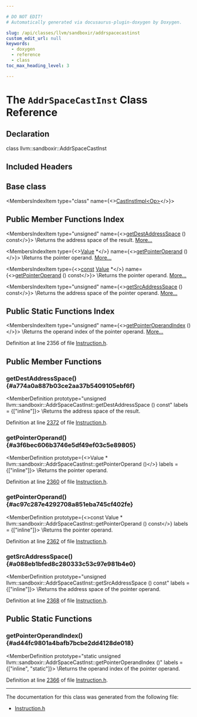 ```yaml
---

# DO NOT EDIT!
# Automatically generated via docusaurus-plugin-doxygen by Doxygen.

slug: /api/classes/llvm/sandboxir/addrspacecastinst
custom_edit_url: null
keywords:
  - doxygen
  - reference
  - class
toc_max_heading_level: 3

---
```





# The `AddrSpaceCastInst` Class Reference

<DoxygenPage pluginConfig={pluginConfig}>



## Declaration

<CodeBlock>class llvm::sandboxir::AddrSpaceCastInst</CodeBlock>

## Included Headers

<IncludesList>
<IncludesListItem
  filePath="llvm/SandboxIR/Instruction.h"
  permalink="/docs/api/files/include/include/llvm/include/llvm/sandboxir/instruction-h"
  isLocal="true" />
</IncludesList>

## Base class

<MembersIndex>

<MembersIndexItem
  type="class"
  name={<><a href="/docs/api/classes/llvm/sandboxir/castinstimpl">CastInstImpl&lt;Op&gt;</a></>}>
</MembersIndexItem>

</MembersIndex>

## Public Member Functions Index

<MembersIndex>

<MembersIndexItem
  type="unsigned"
  name={<><a href="#a774a0a887b03ce2aa37b5409105ebf6f">getDestAddressSpace</a> () const</>}>
\\Returns the address space of the result. <a href="#a774a0a887b03ce2aa37b5409105ebf6f">More...</a>
</MembersIndexItem>

<MembersIndexItem
  type={<><a href="/docs/api/classes/llvm/sandboxir/value">Value</a> &#42;</>}
  name={<><a href="#a3f6bec606b3746e5df49ef03c5e89805">getPointerOperand</a> ()</>}>
\\Returns the pointer operand. <a href="#a3f6bec606b3746e5df49ef03c5e89805">More...</a>
</MembersIndexItem>

<MembersIndexItem
  type={<><a href="/docs/api/files/lib/lib/target/lib/target/aarch64/aarch64promoteconstant-cpp/#a90f8350fecae261c25be85d38b451bff">const</a> <a href="/docs/api/classes/llvm/sandboxir/value">Value</a> &#42;</>}
  name={<><a href="#ac97c287e4292708a851eba745cf402fe">getPointerOperand</a> () const</>}>
\\Returns the pointer operand. <a href="#ac97c287e4292708a851eba745cf402fe">More...</a>
</MembersIndexItem>

<MembersIndexItem
  type="unsigned"
  name={<><a href="#a088eb1bfed8c280333c53c97e981b4e0">getSrcAddressSpace</a> () const</>}>
\\Returns the address space of the pointer operand. <a href="#a088eb1bfed8c280333c53c97e981b4e0">More...</a>
</MembersIndexItem>

</MembersIndex>

## Public Static Functions Index

<MembersIndex>

<MembersIndexItem
  type="unsigned"
  name={<><a href="#ad44fc9801a4bafb7bcbe2dd4128de018">getPointerOperandIndex</a> ()</>}>
\\Returns the operand index of the pointer operand. <a href="#ad44fc9801a4bafb7bcbe2dd4128de018">More...</a>
</MembersIndexItem>

</MembersIndex>


Definition at line 2356 of file <a href="/docs/api/files/include/include/llvm/include/llvm/sandboxir/instruction-h">Instruction.h</a>.

<SectionDefinition>

## Public Member Functions

### getDestAddressSpace() {#a774a0a887b03ce2aa37b5409105ebf6f}

<MemberDefinition
  prototype="unsigned llvm::sandboxir::AddrSpaceCastInst::getDestAddressSpace () const"
  labels = {["inline"]}>
\\Returns the address space of the result.

Definition at line <a href="/docs/api/files/include/include/llvm/include/llvm/sandboxir/instruction-h/#l02372">2372</a> of file <a href="/docs/api/files/include/include/llvm/include/llvm/sandboxir/instruction-h">Instruction.h</a>.
</MemberDefinition>

### getPointerOperand() {#a3f6bec606b3746e5df49ef03c5e89805}

<MemberDefinition
  prototype={<>Value &#42; llvm::sandboxir::AddrSpaceCastInst::getPointerOperand ()</>}
  labels = {["inline"]}>
\\Returns the pointer operand.

Definition at line <a href="/docs/api/files/include/include/llvm/include/llvm/sandboxir/instruction-h/#l02360">2360</a> of file <a href="/docs/api/files/include/include/llvm/include/llvm/sandboxir/instruction-h">Instruction.h</a>.
</MemberDefinition>

### getPointerOperand() {#ac97c287e4292708a851eba745cf402fe}

<MemberDefinition
  prototype={<>const Value &#42; llvm::sandboxir::AddrSpaceCastInst::getPointerOperand () const</>}
  labels = {["inline"]}>
\\Returns the pointer operand.

Definition at line <a href="/docs/api/files/include/include/llvm/include/llvm/sandboxir/instruction-h/#l02362">2362</a> of file <a href="/docs/api/files/include/include/llvm/include/llvm/sandboxir/instruction-h">Instruction.h</a>.
</MemberDefinition>

### getSrcAddressSpace() {#a088eb1bfed8c280333c53c97e981b4e0}

<MemberDefinition
  prototype="unsigned llvm::sandboxir::AddrSpaceCastInst::getSrcAddressSpace () const"
  labels = {["inline"]}>
\\Returns the address space of the pointer operand.

Definition at line <a href="/docs/api/files/include/include/llvm/include/llvm/sandboxir/instruction-h/#l02368">2368</a> of file <a href="/docs/api/files/include/include/llvm/include/llvm/sandboxir/instruction-h">Instruction.h</a>.
</MemberDefinition>

</SectionDefinition>

<SectionDefinition>

## Public Static Functions

### getPointerOperandIndex() {#ad44fc9801a4bafb7bcbe2dd4128de018}

<MemberDefinition
  prototype="static unsigned llvm::sandboxir::AddrSpaceCastInst::getPointerOperandIndex ()"
  labels = {["inline", "static"]}>
\\Returns the operand index of the pointer operand.

Definition at line <a href="/docs/api/files/include/include/llvm/include/llvm/sandboxir/instruction-h/#l02366">2366</a> of file <a href="/docs/api/files/include/include/llvm/include/llvm/sandboxir/instruction-h">Instruction.h</a>.
</MemberDefinition>

</SectionDefinition>

<hr/>

The documentation for this class was generated from the following file:

<ul>
<li><a href="/docs/api/files/include/include/llvm/include/llvm/sandboxir/instruction-h">Instruction.h</a></li>
</ul>

</DoxygenPage>
